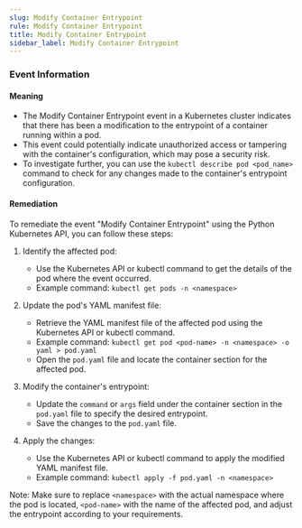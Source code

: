 ```yaml
--- 
slug: Modify Container Entrypoint
rule: Modify Container Entrypoint
title: Modify Container Entrypoint
sidebar_label: Modify Container Entrypoint
---
```

                   


### Event Information

#### Meaning

- The Modify Container Entrypoint event in a Kubernetes cluster indicates that there has been a modification to the entrypoint of a container running within a pod.
- This event could potentially indicate unauthorized access or tampering with the container's configuration, which may pose a security risk.
- To investigate further, you can use the `kubectl describe pod <pod_name>` command to check for any changes made to the container's entrypoint configuration.

#### Remediation

To remediate the event "Modify Container Entrypoint" using the Python Kubernetes API, you can follow these steps:

1. Identify the affected pod:
   - Use the Kubernetes API or kubectl command to get the details of the pod where the event occurred.
   - Example command: `kubectl get pods -n <namespace>`

2. Update the pod's YAML manifest file:
   - Retrieve the YAML manifest file of the affected pod using the Kubernetes API or kubectl command.
   - Example command: `kubectl get pod <pod-name> -n <namespace> -o yaml > pod.yaml`
   - Open the `pod.yaml` file and locate the container section for the affected pod.

3. Modify the container's entrypoint:
   - Update the `command` or `args` field under the container section in the `pod.yaml` file to specify the desired entrypoint.
   - Save the changes to the `pod.yaml` file.

4. Apply the changes:
   - Use the Kubernetes API or kubectl command to apply the modified YAML manifest file.
   - Example command: `kubectl apply -f pod.yaml -n <namespace>`

Note: Make sure to replace `<namespace>` with the actual namespace where the pod is located, `<pod-name>` with the name of the affected pod, and adjust the entrypoint according to your requirements.

 